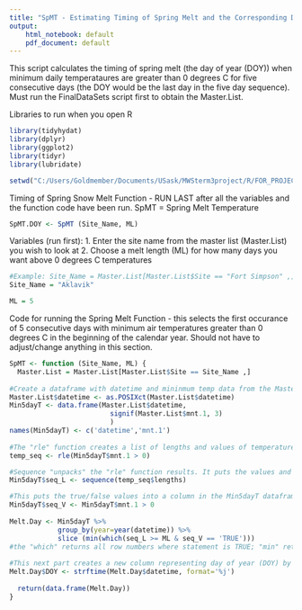 ---
title: "SpMT - Estimating Timing of Spring Melt and the Corresponding Day of Year"
output:
    html_notebook: default
    pdf_document: default
---

This script calculates the timing of spring melt (the day of year (DOY)) when minimum daily temperataures are greater than 0 degrees C for five consecutive days (the DOY would be the last day in the five day sequence).  Must run the FinalDataSets script first to obtain the Master.List.

Libraries to run when you open R
```{r}
library(tidyhydat)
library(dplyr)
library(ggplot2)
library(tidyr)
library(lubridate)

setwd("C:/Users/Goldmember/Documents/USask/MWSterm3project/R/FOR_PROJECT")
```

Timing of Spring Snow Melt Function - RUN LAST after all the variables and the function code have been run. SpMT = Spring Melt Temperature
```{r}
SpMT.DOY <- SpMT (Site_Name, ML)
```

Variables (run first):
1. Enter the site name from the master list (Master.List) you wish to look at
2. Choose a melt length (ML) for how many days you want above 0 degrees C temperatures
```{r}
#Example: Site_Name = Master.List[Master.List$Site == "Fort Simpson" ,]
Site_Name = "Aklavik"

ML = 5 
```

Code for running the Spring Melt Function - this selects the first occurance of 5 consecutive days with minimum air temperatures greater than 0 degrees C in the beginning of the calendar year. Should not have to adjust/change anything in this section.
```{r}
SpMT <- function (Site_Name, ML) {
  Master.List = Master.List[Master.List$Site == Site_Name ,]
  
#Create a dataframe with datetime and mininmum temp data from the Master.List dataframe.  
Master.List$datetime <- as.POSIXct(Master.List$datetime)
Min5dayT <- data.frame(Master.List$datetime, 
                         signif(Master.List$mnt.1, 3)
                         )
names(Min5dayT) <- c('datetime','mnt.1') 
  
#The "rle" function creates a list of lengths and values of temperature. It returns a "False" if temps are less than zero; "True" if temps are greater than zero. 
temp_seq <- rle(Min5dayT$mnt.1 > 0)

#Sequence "unpacks" the "rle" function results. It puts the values and lengths into a column, in this case within the dataframe Min5dayT
Min5dayT$seq_L <- sequence(temp_seq$lengths)

#This puts the true/false values into a column in the Min5dayT dataframe for viewing
Min5dayT$seq_V <- Min5dayT$mnt.1 > 0 
  
Melt.Day <- Min5dayT %>% 
            group_by(year=year(datetime)) %>% 
            slice (min(which(seq_L >= ML & seq_V == 'TRUE'))) 
#the "which" returns all row numbers where statement is TRUE; "min" returns lowest row number (which also should correspond with initial timing of spring melt). "Slice" returns the row number specified (in this case should the be the min temp for each year)
  
#This next part creates a new column representing day of year (DOY) by taking the datetime and converting to julian day:   
Melt.Day$DOY <- strftime(Melt.Day$datetime, format='%j')
  
  return(data.frame(Melt.Day))
}
```

